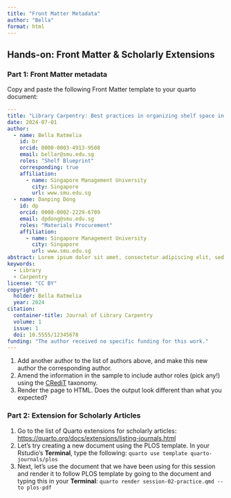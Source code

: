 ```yaml
---
title: "Front Matter Metadata"
author: "Bella"
format: html
---
```


## Hands-on: Front Matter & Scholarly Extensions

### Part 1: Front Matter metadata

Copy and paste the following Front Matter template to your quarto document:

``` yaml
---
title: "Library Carpentry: Best practices in organizing shelf space in the library"
date: 2024-07-01
author:
  - name: Bella Ratmelia
    id: br
    orcid: 0000-0003-4913-9508
    email: bellar@smu.edu.sg
    roles: "Shelf Blueprint"
    corresponding: true
    affiliation: 
      - name: Singapore Management University
        city: Singapore
        url: www.smu.edu.sg
  - name: Danping Dong
    id: dp
    orcid: 0000-0002-2229-6709
    email: dpdong@smu.edu.sg
    roles: "Materials Procurement"
    affiliation: 
      - name: Singapore Management University
        city: Singapore
        url: www.smu.edu.sg
abstract: Lorem ipsum dolor sit amet, consectetur adipiscing elit, sed do eiusmod tempor incididunt ut labore et dolore magna aliqua. Ut enim ad minim veniam, quis nostrud exercitation ullamco laboris nisi ut aliquip ex ea commodo consequat. Duis aute irure dolor in reprehenderit in voluptate velit esse cillum dolore eu fugiat nulla pariatur. Excepteur sint occaecat cupidatat non proident, sunt in culpa qui officia deserunt mollit anim id est laborum.
keywords:
  - Library
  - Carpentry
license: "CC BY"
copyright: 
  holder: Bella Ratmelia
  year: 2024
citation: 
  container-title: Journal of Library Carpentry
  volume: 1
  issue: 1
  doi: 10.5555/12345678
funding: "The author received no specific funding for this work."
---
```

1.  Add another author to the list of authors above, and make this new author the corresponding author.
2.  Amend the information in the sample to include author roles (pick any!) using the [CRediT](https://credit.niso.org/) taxonomy.
3.  Render the page to HTML. Does the output look different than what you expected?

### Part 2: Extension for Scholarly Articles

1.  Go to the list of Quarto extensions for scholarly articles: <https://quarto.org/docs/extensions/listing-journals.html>
2.  Let's try creating a new document using the PLOS template. In your Rstudio's **Terminal**, type the following: `quarto use template quarto-journals/plos`
3.  Next, let's use the document that we have been using for this session and render it to follow PLOS template by going to the document and typing this in your **Terminal**: `quarto render session-02-practice.qmd --to plos-pdf`
